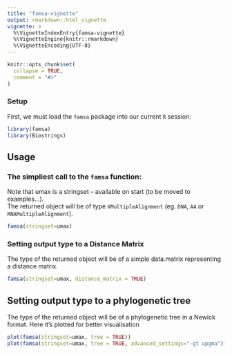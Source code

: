```yaml
---
title: "famsa-vignette"
output: rmarkdown::html_vignette
vignette: >
  %\VignetteIndexEntry{famsa-vignette}
  %\VignetteEngine{knitr::rmarkdown}
  %\VignetteEncoding{UTF-8}
---
```


```r
knitr::opts_chunk$set(
  collapse = TRUE,
  comment = "#>"
)
```

### Setup
First, we must load the `famsa` package into our current `R` session:

```r
library(famsa)
library(Biostrings)
```

## Usage

### The simpliest call to the `famsa` function:
Note that umax is a stringset -- available on start (to be moved to examples...).\
The returned object will be of type `XMultipleAlignment` (eg. `DNA`, `AA` or `RNAMultipleAlignment`).
 
```r
famsa(stringset=umax)
```

### Setting output type to a Distance Matrix
The type of the returned object will be of a simple data.matrix representing a distance matrix.
```r
famsa(stringset=umax, distance_matrix = TRUE)
```

## Setting output type to a phylogenetic tree
The type of the returned object will be of a phylogenetic tree in a Newick format.
Here it's plotted for better visualisation
```r
plot(famsa(stringset=umax, tree = TRUE))
plot(famsa(stringset=umax, tree = TRUE, advanced_settings="-gt upgma"))
```
